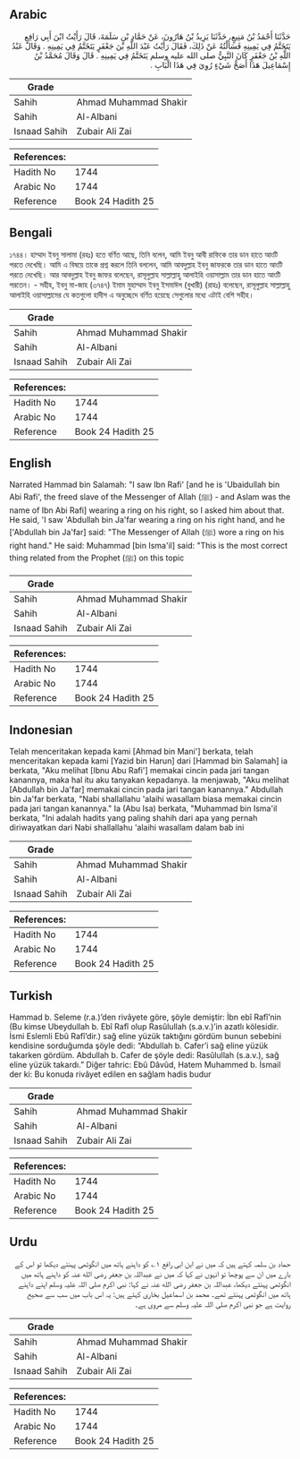 ## Arabic


<div dir="rtl" lang="ar" style={{fontSize:'larger',backgroundColor:'#f8f9fa',padding:20}}>
حَدَّثَنَا أَحْمَدُ بْنُ مَنِيعٍ، حَدَّثَنَا يَزِيدُ بْنُ هَارُونَ، عَنْ حَمَّادِ بْنِ سَلَمَةَ، قَالَ رَأَيْتُ ابْنَ أَبِي رَافِعٍ يَتَخَتَّمُ فِي يَمِينِهِ فَسَأَلْتُهُ عَنْ ذَلِكَ، فَقَالَ رَأَيْتُ عَبْدَ اللَّهِ بْنَ جَعْفَرٍ يَتَخَتَّمُ فِي يَمِينِهِ ‏.‏ وَقَالَ عَبْدُ اللَّهِ بْنُ جَعْفَرٍ كَانَ النَّبِيُّ صلى الله عليه وسلم يَتَخَتَّمُ فِي يَمِينِهِ ‏.‏ قَالَ وَقَالَ مُحَمَّدُ بْنُ إِسْمَاعِيلَ هَذَا أَصَحُّ شَيْءٍ رُوِيَ فِي هَذَا الْبَابِ ‏.‏
</div>
<div style={{backgroundColor:'#f8f9fa',padding:20, marginBottom: 10}}><table> <thead> <tr> <th>Grade</th> <th></th> </tr> </thead> <tbody> <tr><td>Sahih</td><td>Ahmad Muhammad Shakir</td></tr><tr><td>Sahih</td><td>Al-Albani</td></tr><tr><td>Isnaad Sahih</td><td>Zubair Ali Zai</td></tr></tbody></table><table> <thead> <tr> <th>References:</th> <th></th> </tr> </thead> <tbody><tr><td>Hadith No</td><td>1744</td></tr><tr><td>Arabic No</td><td>1744</td></tr><tr><td>Reference</td><td>Book 24 Hadith 25</td></tr></tbody></table></div>

## Bengali


<div dir="ltr" lang="bn" style={{fontSize:'larger',backgroundColor:'#f8f9fa',padding:20}}>
১৭৪৪। হাম্মাদ ইবনু সালামা (রহঃ) হতে বর্ণিত আছে, তিনি বলেন, আমি ইবনু আবী রাফিকে তার ডান হাতে আংটি পরতে দেখেছি। আমি এ বিষয়ে তাকে প্রশ্ন করলে তিনি বললেন, আমি আবদুল্লাহ ইবনু জাফরকে তার ডান হাতে আংটি পরতে দেখেছি। আর আবদুল্লাহ ইবনু জাফর বলেছেন, রাসূলুল্লাহ সাল্লাল্লাহু আলাইহি ওয়াসাল্লাম তার ডান হাতে আংটি পরতেন। - সহীহ, ইবনু মা-জাহ (৩৭৪৭) ইমাম মুহাম্মাদ ইবনু ইসমাঈল (বুখারী) (রাহঃ) বলেছেন, রাসূলুল্লাহ সাল্লাল্লাহু আলাইহি ওয়াসাল্লামের যে কতগুলো হাদীস এ অনুচ্ছেদে বর্ণিত হয়েছে সেগুলোর মধ্যে এটাই বেশি সহীহ।
</div>
<div style={{backgroundColor:'#f8f9fa',padding:20, marginBottom: 10}}><table> <thead> <tr> <th>Grade</th> <th></th> </tr> </thead> <tbody> <tr><td>Sahih</td><td>Ahmad Muhammad Shakir</td></tr><tr><td>Sahih</td><td>Al-Albani</td></tr><tr><td>Isnaad Sahih</td><td>Zubair Ali Zai</td></tr></tbody></table><table> <thead> <tr> <th>References:</th> <th></th> </tr> </thead> <tbody><tr><td>Hadith No</td><td>1744</td></tr><tr><td>Arabic No</td><td>1744</td></tr><tr><td>Reference</td><td>Book 24 Hadith 25</td></tr></tbody></table></div>

## English


<div dir="ltr" lang="en" style={{fontSize:'larger',backgroundColor:'#f8f9fa',padding:20}}>
Narrated Hammad bin Salamah: "I saw Ibn Rafi' [and he is 'Ubaidullah bin Abi Rafi', the freed slave of the Messenger of Allah (ﷺ) - and Aslam was the name of Ibn Abi Rafi] wearing a ring on his right, so I asked him about that. He said, 'I saw 'Abdullah bin Ja'far wearing a ring on his right hand, and he ['Abdullah bin Ja'far] said: "The Messenger of Allah (ﷺ) wore a ring on his right hand." He said: Muhammad [bin Isma'il] said: "This is the most correct thing related from the Prophet (ﷺ) on this topic
</div>
<div style={{backgroundColor:'#f8f9fa',padding:20, marginBottom: 10}}><table> <thead> <tr> <th>Grade</th> <th></th> </tr> </thead> <tbody> <tr><td>Sahih</td><td>Ahmad Muhammad Shakir</td></tr><tr><td>Sahih</td><td>Al-Albani</td></tr><tr><td>Isnaad Sahih</td><td>Zubair Ali Zai</td></tr></tbody></table><table> <thead> <tr> <th>References:</th> <th></th> </tr> </thead> <tbody><tr><td>Hadith No</td><td>1744</td></tr><tr><td>Arabic No</td><td>1744</td></tr><tr><td>Reference</td><td>Book 24 Hadith 25</td></tr></tbody></table></div>

## Indonesian


<div dir="ltr" lang="id" style={{fontSize:'larger',backgroundColor:'#f8f9fa',padding:20}}>
Telah menceritakan kepada kami [Ahmad bin Mani'] berkata, telah menceritakan kepada kami [Yazid bin Harun] dari [Hammad bin Salamah] ia berkata, "Aku melihat [Ibnu Abu Rafi'] memakai cincin pada jari tangan kanannya, maka hal itu aku tanyakan kepadanya. Ia menjawab, "Aku melihat [Abdullah bin Ja'far] memakai cincin pada jari tangan kanannya." Abdullah bin Ja'far berkata, "Nabi shallallahu 'alaihi wasallam biasa memakai cincin pada jari tangan kanannya." Ia (Abu Isa) berkata, "Muhammad bin Isma'il berkata, "Ini adalah hadits yang paling shahih dari apa yang pernah diriwayatkan dari Nabi shallallahu 'alaihi wasallam dalam bab ini
</div>
<div style={{backgroundColor:'#f8f9fa',padding:20, marginBottom: 10}}><table> <thead> <tr> <th>Grade</th> <th></th> </tr> </thead> <tbody> <tr><td>Sahih</td><td>Ahmad Muhammad Shakir</td></tr><tr><td>Sahih</td><td>Al-Albani</td></tr><tr><td>Isnaad Sahih</td><td>Zubair Ali Zai</td></tr></tbody></table><table> <thead> <tr> <th>References:</th> <th></th> </tr> </thead> <tbody><tr><td>Hadith No</td><td>1744</td></tr><tr><td>Arabic No</td><td>1744</td></tr><tr><td>Reference</td><td>Book 24 Hadith 25</td></tr></tbody></table></div>

## Turkish


<div dir="ltr" lang="tr" style={{fontSize:'larger',backgroundColor:'#f8f9fa',padding:20}}>
Hammad b. Seleme (r.a.)’den rivâyete göre, şöyle demiştir: İbn ebî Rafî’nin (Bu kimse Ubeydullah b. Ebî Rafî olup Rasûlullah (s.a.v.)’in azatlı kölesidir. İsmi Eslemli Ebû Rafî’dir.) sağ eline yüzük taktığını gördüm bunun sebebini kendisine sorduğumda şöyle dedi: “Abdullah b. Cafer’i sağ eline yüzük takarken gördüm. Abdullah b. Cafer de şöyle dedi: Rasûlullah (s.a.v.), sağ eline yüzük takardı.” Diğer tahric: Ebû Dâvûd, Hatem Muhammed b. İsmail der ki: Bu konuda rivâyet edilen en sağlam hadis budur
</div>
<div style={{backgroundColor:'#f8f9fa',padding:20, marginBottom: 10}}><table> <thead> <tr> <th>Grade</th> <th></th> </tr> </thead> <tbody> <tr><td>Sahih</td><td>Ahmad Muhammad Shakir</td></tr><tr><td>Sahih</td><td>Al-Albani</td></tr><tr><td>Isnaad Sahih</td><td>Zubair Ali Zai</td></tr></tbody></table><table> <thead> <tr> <th>References:</th> <th></th> </tr> </thead> <tbody><tr><td>Hadith No</td><td>1744</td></tr><tr><td>Arabic No</td><td>1744</td></tr><tr><td>Reference</td><td>Book 24 Hadith 25</td></tr></tbody></table></div>

## Urdu


<div dir="rtl" lang="ur" style={{fontSize:'larger',backgroundColor:'#f8f9fa',padding:20}}>
حماد بن سلمہ کہتے ہیں کہ میں نے ابن ابی رافع ۱؎ کو داہنے ہاتھ میں انگوٹھی پہنتے دیکھا تو اس کے بارے میں ان سے پوچھا تو انہوں نے کہا کہ میں نے عبداللہ بن جعفر رضی الله عنہ کو داہنے ہاتھ میں انگوٹھی پہنتے دیکھا، عبداللہ بن جعفر رضی الله عنہ نے کہا: نبی اکرم صلی اللہ علیہ وسلم اپنے داہنے ہاتھ میں انگوٹھی پہنتے تھے۔ محمد بن اسماعیل بخاری کہتے ہیں: یہ اس باب میں سب سے صحیح روایت ہے جو نبی اکرم صلی اللہ علیہ وسلم سے مروی ہے۔
</div>
<div style={{backgroundColor:'#f8f9fa',padding:20, marginBottom: 10}}><table> <thead> <tr> <th>Grade</th> <th></th> </tr> </thead> <tbody> <tr><td>Sahih</td><td>Ahmad Muhammad Shakir</td></tr><tr><td>Sahih</td><td>Al-Albani</td></tr><tr><td>Isnaad Sahih</td><td>Zubair Ali Zai</td></tr></tbody></table><table> <thead> <tr> <th>References:</th> <th></th> </tr> </thead> <tbody><tr><td>Hadith No</td><td>1744</td></tr><tr><td>Arabic No</td><td>1744</td></tr><tr><td>Reference</td><td>Book 24 Hadith 25</td></tr></tbody></table></div>